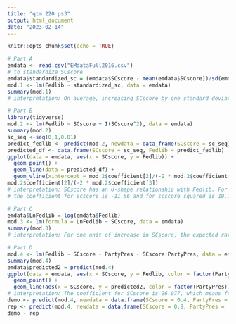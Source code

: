```yaml
---
title: "qtm 220 ps3"
output: html_document
date: "2023-02-14"
---
```


```r
knitr::opts_chunk$set(echo = TRUE)
```

```r
# Part A
emdata <- read.csv("EMdataFull2016.csv")
# to standardize SCscore
emdata$standardized_sc = (emdata$SCscore - mean(emdata$SCscore))/sd(emdata$SCscore)
mod.1 <- lm(Fedlib ~ standardized_sc, data = emdata)
summary(mod.1)
# interpretation: On average, increasing SCscore by one standard deviation is associated with 2.746 units of increase in Feblib. When standardized SCscore is zero, Feblib is 60.011.
```

```r
# Part B
library(tidyverse)
mod.2 <- lm(Fedlib ~ SCscore + I(SCscore^2), data = emdata)
summary(mod.2)
sc_seq <-seq(0,1,0.01)
predict_fedlib <- predict(mod.2, newdata = data_frame(SCscore = sc_seq))
predicted_df <- data.frame(SCscore = sc_seq, Fedlib = predict_fedlib)
ggplot(data = emdata, aes(x = SCscore, y = Fedlib)) +
  geom_point() +
  geom_line(data = predicted_df) +
  geom_vline(xintercept = mod.2$coefficient[2]/(-2 * mod.2$coefficient[3]))
mod.2$coefficient[2]/(-2 * mod.2$coefficient[3])
# interpretation: SCscore has an U-shape relationship with Fedlib. For justices with a score lower than 0.304, the relationship is  negative. For justice with a score larger than 0.304, the relationship is positive. 
# the coefficient for scscore is -11.56 and for scscore_squared is 19.16. By taking the derivative of the modal, we get -11.652 + 2*19.156*SCscore, and this is the rate of change of SCscore at any point on the fitted line. 
```

```r
# Part C
emdata$LnFedlib = log(emdata$Fedlib)
mod.3 <- lm(formula = LnFedlib ~ SCscore, data = emdata)
summary(mod.3)
# interpretation: For one unit of increase in SCscore, the expected ratio Fedlib will be e^0.15885, which is approximately 100*0.15585 percent of increase in Fedlib. 
```

```r
# Part D
mod.4 <- lm(Fedlib ~ SCscore + PartyPres + SCscore:PartyPres, data = emdata)
summary(mod.4)
emdata$predicted2 = predict(mod.4)
ggplot(data = emdata, aes(x = SCscore, y = Fedlib, color = factor(PartyPres))) +
  geom_point() +
  geom_line(aes(x = SCscore, y = predicted2, color = factor(PartyPres)), lwd = 1)
# interpretation: The coefficient for SCscore is 26.077, which means for the Democratic justices, on average, one unit of increase in SCscore is associated with 26.077 units of increase in Fedlib.The coefficient for PartyPresR is 15.899, meaning that  when SCscore is 0 and the Fedlib of a justice appointed by Republican President is 42.03+15.899=57.929. The coefficient for the interaction term is -22.83, which means for the Republican justices, on average, one unit of increase in SCscore is associated with 26.077 - 22.83 = 3.247 units of increase in Fedlib. 
demo <- predict(mod.4, newdata = data.frame(SCscore = 0.4, PartyPres = 'D'))
rep <- predict(mod.4, newdata = data.frame(SCscore = 0.8, PartyPres = 'R'))
demo - rep
```

